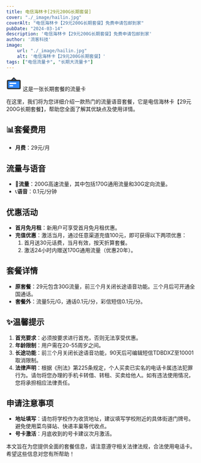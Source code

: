 ```yaml
---
title: 电信海林卡[29元200G长期套餐]
cover: "./_image/hailin.jpg"
coverAlt: "电信海林卡【29元200G长期套餐】免费申请包邮到家"
pubDate: "2024-03-14"
description: '电信海林卡【29元200G长期套餐】免费申请包邮到家'
author: '流客科技'
image:
    url: "./_image/hailin.jpg"
    alt: '电信海林卡【29元200G长期套餐】'
tags: ["电信流量卡", "长期大流量卡"]
---
```


<div class="bg-yellow-500 rounded-lg p-1 text-xl flex justify-start items-center pl-5 gap-3 my-5">
    <svg width="40" height="40" viewBox="0 0 48 48" fill="none" xmlns="http://www.w3.org/2000/svg"><rect x="4" y="15" width="40" height="26" rx="2" fill="#2F88FF" stroke="#333" stroke-width="4" stroke-linejoin="round"/><path d="M24 7L16 15H32L24 7Z" fill="#2F88FF" stroke="#333" stroke-width="4" stroke-linecap="round" stroke-linejoin="round"/><path d="M12 24H30" stroke="#FFF" stroke-width="4" stroke-linecap="round" stroke-linejoin="round"/><path d="M12 32H20" stroke="#FFF" stroke-width="4" stroke-linecap="round" stroke-linejoin="round"/></svg>
    <span>这是一张长期套餐的流量卡</span>
</div>


在这里，我们将为您详细介绍一款热门的流量语音套餐，它是电信海林卡【29元200G长期套餐】，帮助您全面了解其优缺点及使用详情。

## 📊套餐费用

- **月费**：29元/月

## 流量与语音

- 🚀**流量**：200G高速流量，其中包括170G通用流量和30G定向流量。
- 📞**语音**：0.1元/分钟

## 优惠活动

- **首月免月租**：新用户可享受首月免月租优惠。
- **充值优惠**：激活当月，通过任意渠道充值100元，即可获得以下两项优惠：
  1. 首月送30元话费，当月有效，按天折算套餐。
  2. 激活24小时内赠送170G通用流量（优惠20年）。

## 套餐详情

- **原套餐**：29元包含30G流量，前三个月关闭长途语音功能。三个月后可开通全国通话。
- **套餐外**：流量5元/G，通话0.1元/分，彩信短信0.1元/分。

## ✨温馨提示

1. **首充要求**：必须按要求进行首充，否则无法享受优惠。
2. **年龄限制**：用户需在20-55周岁之间。
3. **长途功能**：前三个月关闭长途语音功能，90天后可编辑短信TDBDXZ至10001取消限制。
4. **法律声明**：根据《刑法》第225条规定，个人买卖已实名的电话卡属违法犯罪行为。请勿将您办理的手机卡转借、转租、买卖给他人。如有违法使用情况，您将承担相应法律责任。

## 申请注意事项

- **地址填写**：请勿将学校作为收货地址，建议填写学校附近的具体街道门牌号。避免使用菜鸟驿站、快递丰巢等代收点。
- **号卡激活**：月底收到的号卡建议次月激活。

本文旨在为您提供全面的套餐信息，请注意遵守相关法律法规，合法使用电话卡。希望这些信息对您有所帮助！

